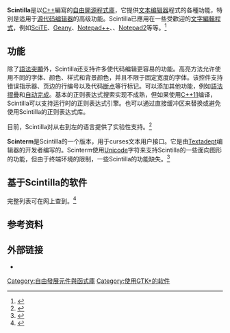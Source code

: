 {{NoteTA|G1=IT}}
{{Infobox software
| name                   = Scintilla
| logo                   = <!-- 檔案不存在 [[Image:Scintilla_logo.jpg|Image:Scintilla logo.jpg]] ，可從英文維基百科取得 -->
| screenshot             = [[Image:Scite_(1).png|300px]]
| caption                = [[SciTE|SciTE]]的截图，它使用Scintilla组件
| developer              = Neil Hodgson等。<ref>{{cite web |url=http://www.scintilla.org/ScintillaHistory.html |title=Scintilla and SciTE |publisher=Scintilla.org |date= |accessdate=2013-08-12 |archive-date=2013-08-05 |archive-url=https://web.archive.org/web/20130805185633/http://www.scintilla.org/ScintillaHistory.html |dead-url=no }}</ref>
| released               = {{start date and age|1999|May|17|df=no}}
| frequently updated     = yes <!-- Release version update? Don't edit this page, just click on the version number! -->
| programming language   = [[C++|C++]]
| operating system       = [[Windows_NT|Windows NT]]及更高，[[Mac_OS_X_Snow_Leopard|Mac OS X Snow Leopard]]及更高，使用[[GTK+|GTK+]]的[[类Unix系统|类Unix系统]]，{{tsl|en|MorphOS}}
| language               =
| genre                  = [[文本编辑器|文本编辑器]]
| license                = {{tsl|en|Historical Permission Notice and Disclaimer}}<ref>{{cite web|url=http://www.scintilla.org/License.txt|title=License.txt|website=scintilla.org|accessdate=29 May 2015|archive-date=2017-05-18|archive-url=https://web.archive.org/web/20170518072307/http://www.scintilla.org/License.txt|dead-url=no}}</ref>
| website                = {{url|http://www.scintilla.org}}
}}
'''Scintilla'''是以[[C++|C++]]編寫的[[自由软件|自由]][[開源|開源]][[程式庫|程式庫]]，它提供[[文本编辑器|文本编辑器]]程式的各種功能，特別是适用于[[源代码编辑器|源代码编辑器]]的高级功能。Scintilla已應用在一些受歡迎的[[文字編輯程式|文字編輯程式]]，例如[[SciTE|SciTE]]、[[Geany|Geany]]、[[Notepad++|Notepad++]]、{{le|Programmer's Notepad}}、[[Notepad2|Notepad2]]等等。<ref>{{Cite web|title=Projects using Scintilla|url=https://www.scintilla.org/ScintillaRelated.html|accessdate=|author=|date=|format=|publisher=|language=|archive-date=2020-08-07|archive-url=https://web.archive.org/web/20200807001730/https://www.scintilla.org/ScintillaRelated.html|dead-url=no}}</ref>

==功能==
除了[[語法突顯|語法突顯]]外，Scintilla还支持许多使代码编辑更容易的功能。高亮方法允许使用不同的字体、颜色、样式和背景颜色，并且不限于固定宽度的字体。该控件支持错误指示器、页边的行编号以及代码[[断点|断点]]等行标记。可以添加其他功能，例如[[語法摺疊|語法摺疊]]和[[自动完成|自动完成]]。基本的正则表达式搜索实现不成熟，但如果使用[[C++11|C++11]]编译，Scintilla可以支持运行时的正则表达式引擎。也可以通过直接缓冲区来替换或避免使用Scintilla的正则表达式库。

目前，Scintilla对从右到左的语言提供了实验性支持。<ref>{{cite web|url=https://www.scintilla.org/ScintillaDoc.html|title=Scintilla Documentation|access-date=2021-12-30|archive-date=2022-05-13|archive-url=https://web.archive.org/web/20220513073512/https://www.scintilla.org/ScintillaDoc.html}}</ref> 

'''Scinterm'''是Scintilla的一个版本，用于curses文本用户接口。它是由[[Textadept|Textadept]]编辑器的开发者编写的。Scinterm使用[[Unicode|Unicode]]字符来支持Scintilla的一些面向图形的功能，但由于终端环境的限制，一些Scintilla的功能缺失。<ref>{{cite web|url=http://foicica.com/scinterm/|title=Scinterm|access-date=2021-12-30|archive-date=2020-01-01|archive-url=https://web.archive.org/web/20200101165648/https://foicica.com/scinterm/}}</ref>

==基于Scintilla的软件==
完整列表可在网上查到。<ref>{{cite web |url=http://www.scintilla.org/ScintillaRelated.html |title=Scintilla and SciTE Related Sites |publisher=Scintilla.org |date= |accessdate=2013-08-12 |archive-date=2013-08-05 |archive-url=https://web.archive.org/web/20130805175505/http://www.scintilla.org/ScintillaRelated.html |dead-url=no }}</ref>
{{Columns-list|3|
* [[Aegisub|Aegisub]]<ref>{{cite web |url=http://devel.aegisub.org/ticket/1095 |title=#1095 (Option to switch the subs edit box to a standard text edit) – Aegisub |publisher=Devel.aegisub.org |date= |accessdate=2013-08-12 |deadurl=yes |archiveurl=https://web.archive.org/web/20140710235815/http://devel.aegisub.org/ticket/1095 |archivedate=2014-07-10 }}</ref>
* {{tsl|en|Altova XMLSpy}}<ref>{{Cite web |url=http://www.altova.com/legal_3rdparty.html |title=存档副本 |accessdate=2017-05-10 |archive-date=2016-07-20 |archive-url=https://web.archive.org/web/20160720020631/http://www.altova.com/legal_3rdparty.html |dead-url=no }}</ref>
* Boa Constructor
* {{tsl|en|Ch (computer programming)||Ch}}<ref>{{cite web |url=http://www.softintegration.com/docs/ch/chide/ |title=ChIDE |publisher=Softintegration.com |date= |accessdate=2013-08-12 |archive-date=2013-08-16 |archive-url=https://web.archive.org/web/20130816063821/http://www.softintegration.com/docs/ch/chide/ |dead-url=no }}</ref>
* [[Code::Blocks|Code::Blocks]]
* {{tsl|en|CodeLite}}
* [[ConTEXT|ConTEXT]]<ref>{{cite web|url=https://code.google.com/p/contexteditor/source/browse/0.99.x/src/uSynAttribs.pas|title=uSynAttribs.pas|accessdate=2017-05-10|archive-date=2015-04-27|archive-url=https://web.archive.org/web/20150427111655/https://code.google.com/p/contexteditor/source/browse/0.99.x/src/uSynAttribs.pas|dead-url=no}}</ref>
* [[Eric_Python_IDE|Eric Python IDE]]
* {{tsl|en|FlashDevelop}}
* [[Geany|Geany]]
* {{tsl|en|gPHPedit}}
* {{tsl|en|Blitz3D||IDEal}}
* [[Inno_Setup|Inno Setup Compiler IDE]]（5.4版本<ref>{{cite web |url=http://www.jrsoftware.org/files/is5-whatsnew.htm |title=Inno Setup 5 Revision History |publisher=Jrsoftware.org |date= |accessdate=2013-08-12 |archive-date=2013-08-19 |archive-url=https://web.archive.org/web/20130819071321/http://jrsoftware.org/files/is5-whatsnew.htm |dead-url=yes }}</ref>）
* {{tsl|en|ActiveState Komodo|Komodo}}
* [[MySQL_Workbench|MySQL Workbench]]
* [[Notepad++|Notepad++]]
* [[Notepad2|Notepad2]]
* {{tsl|en|Padre (software)||Perl Application Development and Refactoring Environment (Padre)}}
* {{tsl|en|Programmer's Notepad||Programmer's Notepad 2}}
* [[SciTE|SciTE]]
* [[Textadept|Textadept]]<ref>{{cite web|url=http://foicica.com/textadept/TECHNOLOGY.html|title=Technology|quote=Textadept uses Scintilla as its core editing component|accessdate=2017-05-10|archive-date=2016-05-12|archive-url=https://web.archive.org/web/20160512203915/http://foicica.com/textadept/TECHNOLOGY.html|dead-url=no}}</ref>
* {{tsl|en|Uniface}}<ref>{{cite web|url=http://www.uniface.com|title=Technology|quote=Uniface 10 uses Scintilla as its core code editor|accessdate=2020-09-26|archive-date=2020-08-04|archive-url=https://web.archive.org/web/20200804090258/https://uniface.com/|dead-url=no}}</ref>
* {{tsl|en|ZeroBrane_Studio|ZeroBrane Studio IDE}}
}}

==参考资料==
{{Reflist|30em}}

==外部链接==
*{{official website|http://www.scintilla.org}}

{{HTML editors}}

[[Category:自由發展元件與函式庫|Category:自由發展元件與函式庫]]
[[Category:使用GTK+的软件|Category:使用GTK+的软件]]